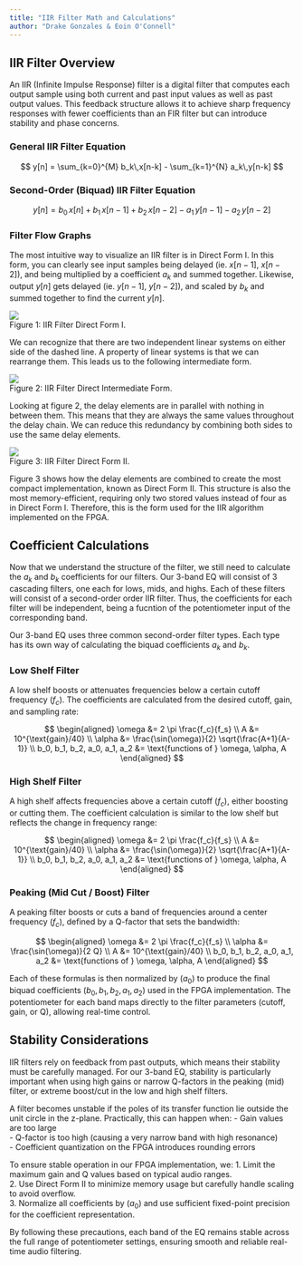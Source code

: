 ```yaml
---
title: "IIR Filter Math and Calculations"
author: "Drake Gonzales & Eoin O'Connell"
---
```


## IIR Filter Overview

An IIR (Infinite Impulse Response) filter is a digital filter that computes each output sample using both current and past input values as well as past output values. This feedback structure allows it to achieve sharp frequency responses with fewer coefficients than an FIR filter but can introduce stability and phase concerns.

### General IIR Filter Equation
$$
y[n] = \sum_{k=0}^{M} b_k\,x[n-k] - \sum_{k=1}^{N} a_k\,y[n-k]
$$


### Second-Order (Biquad) IIR Filter Equation

$$
y[n] = b_0\,x[n] + b_1\,x[n-1] + b_2\,x[n-2]
      - a_1\,y[n-1] - a_2\,y[n-2]
$$

### Filter Flow Graphs

The most intuitive way to visualize an IIR filter is in Direct Form I. In this form, you can clearly see input samples being delayed (ie. $x[n-1]$, $x[n-2]$), and being multiplied by a coefficient $a_k$ and summed together. Likewise, output $y[n]$ gets delayed (ie. $y[n-1]$, $y[n-2]$), and scaled by $b_k$ and summed together to find the current $y[n]$.

![](images/IIR_direct_form_I.png)
<figcaption> Figure 1: IIR Filter Direct Form I.</figcaption>

We can recognize that there are two independent linear systems on either side of the dashed line. A property of linear systems is that we can rearrange them. This leads us to the following intermediate form.

![](images/IIR_intermediate_form.png)
<figcaption> Figure 2: IIR Filter Direct Intermediate Form.</figcaption>

Looking at figure 2, the delay elements are in parallel with nothing in between them. This means that they are always the same values throughout the delay chain. We can reduce this redundancy by combining both sides to use the same delay elements.

![](images/IIR_direct_form_II.png)
<figcaption> Figure 3: IIR Filter Direct Form II.</figcaption>

Figure 3 shows how the delay elements are combined to create the most compact implementation, known as Direct Form II. This structure is also the most memory-efficient, requiring only two stored values instead of four as in Direct Form I. Therefore, this is the form used for the IIR algorithm implemented on the FPGA.

## Coefficient Calculations

Now that we understand the structure of the filter, we still need to calculate the $a_k$ and $b_k$ coefficients for our filters. Our 3-band EQ will consist of 3 cascading filters, one each for lows, mids, and highs. Each of these filters will consist of a second-order order IIR filter. Thus, the coefficients for each filter will be independent, being a fucntion of the potentiometer input of the corresponding band.

Our 3-band EQ uses three common second-order filter types. Each type has its own way of calculating the biquad coefficients $a_k$ and $b_k$.

### Low Shelf Filter

A low shelf boosts or attenuates frequencies below a certain cutoff frequency ($f_c$). The coefficients are calculated from the desired cutoff, gain, and sampling rate:

$$
\begin{aligned}
\omega &= 2 \pi \frac{f_c}{f_s} \\
A &= 10^{\text{gain}/40} \\
\alpha &= \frac{\sin(\omega)}{2} \sqrt{\frac{A+1}{A-1}} \\
b_0, b_1, b_2, a_0, a_1, a_2 &= \text{functions of } \omega, \alpha, A
\end{aligned}
$$

### High Shelf Filter

A high shelf affects frequencies above a certain cutoff ($f_c$), either boosting or cutting them. The coefficient calculation is similar to the low shelf but reflects the change in frequency range:

$$
\begin{aligned}
\omega &= 2 \pi \frac{f_c}{f_s} \\
A &= 10^{\text{gain}/40} \\
\alpha &= \frac{\sin(\omega)}{2} \sqrt{\frac{A+1}{A-1}} \\
b_0, b_1, b_2, a_0, a_1, a_2 &= \text{functions of } \omega, \alpha, A
\end{aligned}
$$

### Peaking (Mid Cut / Boost) Filter

A peaking filter boosts or cuts a band of frequencies around a center frequency ($f_c$), defined by a Q-factor that sets the bandwidth:

$$
\begin{aligned}
\omega &= 2 \pi \frac{f_c}{f_s} \\
\alpha &= \frac{\sin(\omega)}{2 Q} \\
A &= 10^{\text{gain}/40} \\
b_0, b_1, b_2, a_0, a_1, a_2 &= \text{functions of } \omega, \alpha, A
\end{aligned}
$$

Each of these formulas is then normalized by ($a_0$) to produce the final biquad coefficients ($b_0, b_1, b_2, a_1, a_2$) used in the FPGA implementation. The potentiometer for each band maps directly to the filter parameters (cutoff, gain, or Q), allowing real-time control.

## Stability Considerations

IIR filters rely on feedback from past outputs, which means their stability must be carefully managed. For our 3-band EQ, stability is particularly important when using high gains or narrow Q-factors in the peaking (mid) filter, or extreme boost/cut in the low and high shelf filters.  

A filter becomes unstable if the poles of its transfer function lie outside the unit circle in the z-plane. Practically, this can happen when:
- Gain values are too large  
- Q-factor is too high (causing a very narrow band with high resonance)  
- Coefficient quantization on the FPGA introduces rounding errors  

To ensure stable operation in our FPGA implementation, we:
1. Limit the maximum gain and Q values based on typical audio ranges.  
2. Use Direct Form II to minimize memory usage but carefully handle scaling to avoid overflow.  
3. Normalize all coefficients by ($a_0$) and use sufficient fixed-point precision for the coefficient representation.  

By following these precautions, each band of the EQ remains stable across the full range of potentiometer settings, ensuring smooth and reliable real-time audio filtering.
